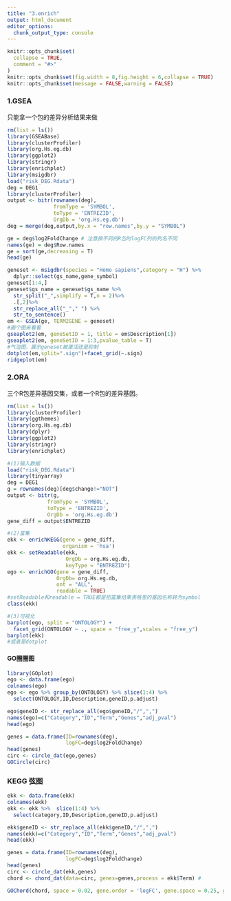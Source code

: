```yaml
---
title: "3.enrich"
output: html_document
editor_options: 
  chunk_output_type: console
---
```


```r
knitr::opts_chunk$set(
  collapse = TRUE,
  comment = "#>"
)
knitr::opts_chunk$set(fig.width = 8,fig.height = 6,collapse = TRUE)
knitr::opts_chunk$set(message = FALSE,warning = FALSE)
```

### 1.GSEA

只能拿一个包的差异分析结果来做

```r
rm(list = ls())
library(GSEABase) 
library(clusterProfiler)
library(org.Hs.eg.db)
library(ggplot2)
library(stringr)
library(enrichplot)
library(msigdbr)
load("risk_DEG.Rdata")
deg = DEG1
library(clusterProfiler)
output <- bitr(rownames(deg),
               fromType = 'SYMBOL',
               toType = 'ENTREZID',
               OrgDb = 'org.Hs.eg.db')
deg = merge(deg,output,by.x = "row.names",by.y = "SYMBOL")

ge = deg$log2FoldChange # 注意换不同的R包时logFC列的列名不同
names(ge) = deg$Row.names
ge = sort(ge,decreasing = T)
head(ge)

geneset <- msigdbr(species = "Homo sapiens",category = "H") %>%
  dplyr::select(gs_name,gene_symbol)
geneset[1:4,]
geneset$gs_name = geneset$gs_name %>%
  str_split("_",simplify = T,n = 2)%>%
  .[,2]%>%
  str_replace_all("_"," ") %>% 
  str_to_sentence()
em <- GSEA(ge, TERM2GENE = geneset)
#画个图来看看
gseaplot2(em, geneSetID = 1, title = em$Description[1])
gseaplot2(em, geneSetID = 1:3,pvalue_table = T)
#气泡图，展示geneset被激活还是抑制
dotplot(em,split=".sign")+facet_grid(~.sign)
ridgeplot(em)
```

### 2.ORA

三个R包差异基因交集，或者一个R包的差异基因。

```r
rm(list = ls())  
library(clusterProfiler)
library(ggthemes)
library(org.Hs.eg.db)
library(dplyr)
library(ggplot2)
library(stringr)
library(enrichplot)

#(1)输入数据
load("risk_DEG.Rdata")
library(tinyarray)
deg = DEG1
g = rownames(deg)[deg$change!="NOT"]
output <- bitr(g,
             fromType = 'SYMBOL',
             toType = 'ENTREZID',
             OrgDb = 'org.Hs.eg.db')
gene_diff = output$ENTREZID

#(2)富集
ekk <- enrichKEGG(gene = gene_diff,
                  organism = 'hsa')
ekk <- setReadable(ekk,
                   OrgDb = org.Hs.eg.db,
                   keyType = "ENTREZID")
ego <- enrichGO(gene = gene_diff,
                OrgDb= org.Hs.eg.db,
                ont = "ALL",
                readable = TRUE)
#setReadable和readable = TRUE都是把富集结果表格里的基因名称转为symbol
class(ekk)

#(3)可视化
barplot(ego, split = "ONTOLOGY") + 
  facet_grid(ONTOLOGY ~ ., space = "free_y",scales = "free_y") 
barplot(ekk)
#或者是dotplot
```

#### GO圈圈图

```r
library(GOplot)
ego <- data.frame(ego) 
colnames(ego)
ego <- ego %>% group_by(ONTOLOGY) %>% slice(1:4) %>%
  select(ONTOLOGY,ID,Description,geneID,p.adjust)

ego$geneID <- str_replace_all(ego$geneID,"/",",") 
names(ego)=c("Category","ID","Term","Genes","adj_pval")
head(ego)

genes = data.frame(ID=rownames(deg),
                   logFC=deg$log2FoldChange)
head(genes)
circ <- circle_dat(ego,genes)
GOCircle(circ)
```

### KEGG 弦图

```r
ekk <- data.frame(ekk) 
colnames(ekk)
ekk <- ekk %>%  slice(1:4) %>%
  select(category,ID,Description,geneID,p.adjust)

ekk$geneID <- str_replace_all(ekk$geneID,"/",",") 
names(ekk)=c("Category","ID","Term","Genes","adj_pval")
head(ekk)

genes = data.frame(ID=rownames(deg),
                   logFC=deg$log2FoldChange)
head(genes)
circ <- circle_dat(ekk,genes)
chord <- chord_dat(data=circ, genes=genes,process = ekk$Term) # 

GOChord(chord, space = 0.02, gene.order = 'logFC', gene.space = 0.25, gene.size = 3)
```


